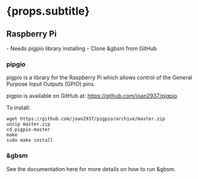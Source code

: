 
# {props.subtitle}

## Raspberry Pi
<Tldr>
    - Needs pigpio library installing
    - Clone &gbsm from GitHub
</Tldr>

### pipgio

pigpio is a library for the Raspberry Pi which allows control of the General Purpose Input Outputs (GPIO) pins.

pigpio is available on GitHub at: <a href="https://github.com/joan2937/pigpio">https://github.com/joan2937/pigpio</a>

To install:

````shell
wget https://github.com/joan2937/pigpio/archive/master.zip
unzip master.zip
cd pigpio-master
make
sudo make install

````

### &gbsm

<InstallGbsm/>

See <Link to="/docs/gbsm/running">the documentation here</Link> for more details on how to run &gbsm.


